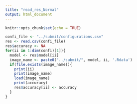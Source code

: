 ```yaml
---
title: "read_res_Normal"
output: html_document
---
```


```r
knitr::opts_chunk$set(echo = TRUE)
```

```r
confi_file <- "../submit/configurations.csv"
res <- read.csv(confi_file)
res$accuracy <- NA
for(ii in 1:dim(confi)[1]){
  model <- res$model[ii]
  image_name <- paste0("../submit/", model, ii, '.Rdata')
  if(file.exists(image_name)){
    print(ii)
    print(image_name)
    load(image_name)
    print(accuracy)
    res$accuracy[ii] <- accuracy
  }
}
```


